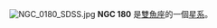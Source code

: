 {{NGCInfoBox|NGCID=NGC 180|發現者=威廉·赫歇爾|發現日期=1790年12月29日|其他編號=UGC 380, MCG 1-2-39,ZWG 409.50|曆元=J2000.0|赤經=37分57.7秒|赤緯=8°38'5"|星座=雙魚座|星體=星系|星等=13|表面亮度=|藍等=13.8}}
[[File:NGC_0180_SDSS.jpg|thumb]]
'''NGC 180''' 是[[雙魚座|雙魚座]]的一個[[星系|星系]]。

{{NGCReference|180}}
{{Catalogs|NGC=180}}

{{Astro-stub}}